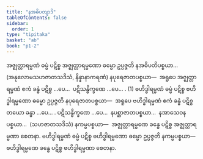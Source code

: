 ```yaml
---
title: "နအဓိပတျာဒိ"
tableOfContents: false
sidebar:
  order: 1
type: "tipitaka"
basket: "ab"
book: "p1-2"
---
```



<DynamicBreadcrumb />

<Division number="5" book="p1-2" e="ch" v="37" p="455">

<Paragraph number="2878" book="p1-2">
အဇ္ဈတ္တာရမ္မဏံ ဓမ္မံ ပဋိစ္စ အဇ္ဈတ္တာရမ္မဏော ဓမ္မော ဥပ္ပဇ္ဇတိ နအဓိပတိပစ္စယာ…  (အနုလောမသဟဇာတသဒိသံ, နိန္နာနာကရဏံ) နပုရေဇာတပစ္စယာ—  အရူပေ အဇ္ဈတ္တာရမ္မဏံ ဧကံ ခန္ဓံ ပဋိစ္စ …ပေ…  ပဋိသန္ဓိက္ခဏေ …ပေ… . (1)
</Paragraph>

</Division>
<Division number="6" book="p1-2" e="ch" v="37" p="455">

<Paragraph number="2879" book="p1-2">
ဗဟိဒ္ဓါရမ္မဏံ ဓမ္မံ ပဋိစ္စ ဗဟိဒ္ဓါရမ္မဏော ဓမ္မော ဥပ္ပဇ္ဇတိ နပုရေဇာတပစ္စယာ—  အရူပေ ဗဟိဒ္ဓါရမ္မဏံ ဧကံ ခန္ဓံ ပဋိစ္စ တယော ခန္ဓာ …ပေ… . ပဋိသန္ဓိက္ခဏေ …ပေ…  နပစ္ဆာဇာတပစ္စယာ…  နအာသေဝနပစ္စယာ…  (သဟဇာတသဒိသံ) နကမ္မပစ္စယာ—  အဇ္ဈတ္တာရမ္မဏေ ခန္ဓေ ပဋိစ္စ အဇ္ဈတ္တာရမ္မဏာ စေတနာ.
</Paragraph>

<Paragraph number="2880" book="p1-2">
ဗဟိဒ္ဓါရမ္မဏံ ဓမ္မံ ပဋိစ္စ ဗဟိဒ္ဓါရမ္မဏော ဓမ္မော ဥပ္ပဇ္ဇတိ နကမ္မပစ္စယာ—  ဗဟိဒ္ဓါရမ္မဏေ ခန္ဓေ ပဋိစ္စ ဗဟိဒ္ဓါရမ္မဏာ စေတနာ.
</Paragraph>
</Division>